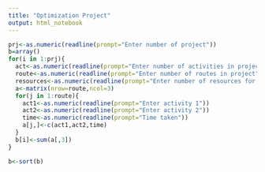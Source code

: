 ```yaml
---
title: "Optimization Project"
output: html_notebook
---
```


```r
prj<-as.numeric(readline(prompt="Enter number of project"))
b=array()
for(i in 1:prj){
  act<-as.numeric(readline(prompt="Enter number of activities in project"))
  route<-as.numeric(readline(prompt="Enter number of routes in project"))
  resources<-as.numeric(readline(prompt="Enter number of resources for project"))
  a<-matrix(nrow=route,ncol=3)
  for(j in 1:route){
    act1<-as.numeric(readline(prompt="Enter activity 1"))
    act2<-as.numeric(readline(prompt="Enter activity 2"))
    time<-as.numeric(readline(prompt="Time taken"))
    a[j,]<-c(act1,act2,time)
  }
  b[i]<-sum(a[,3])
}

b<-sort(b)
```

